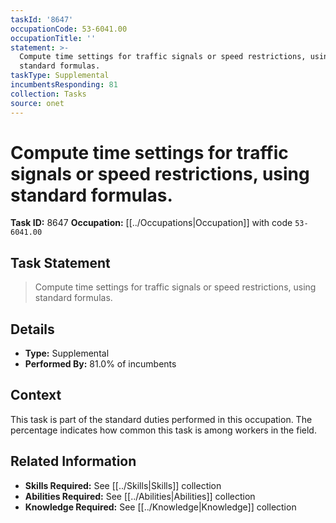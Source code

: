 ```yaml
---
taskId: '8647'
occupationCode: 53-6041.00
occupationTitle: ''
statement: >-
  Compute time settings for traffic signals or speed restrictions, using
  standard formulas.
taskType: Supplemental
incumbentsResponding: 81
collection: Tasks
source: onet
---
```

# Compute time settings for traffic signals or speed restrictions, using standard formulas.

**Task ID:** 8647
**Occupation:** [[../Occupations|Occupation]] with code `53-6041.00`

## Task Statement

> Compute time settings for traffic signals or speed restrictions, using standard formulas.

## Details

- **Type:** Supplemental
- **Performed By:** 81.0% of incumbents

## Context

This task is part of the standard duties performed in this occupation. The percentage indicates how common this task is among workers in the field.

## Related Information

- **Skills Required:** See [[../Skills|Skills]] collection
- **Abilities Required:** See [[../Abilities|Abilities]] collection
- **Knowledge Required:** See [[../Knowledge|Knowledge]] collection

